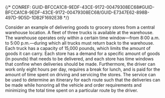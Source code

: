 

{/* CONREF: GUID-BFCCA1C8-9EDF-43CE-9172-00479308EC68#GUID-BFCCA1C8-9EDF-43CE-9172-00479308EC68/GUID-E7347E62-898B-497D-9D5D-1DB2F1692E3B  */}

Consider an example of delivering goods to grocery stores from a central warehouse location. A fleet of three trucks is available at the warehouse. The warehouse operates only within a certain time window—from 8:00 a.m. to 5:00 p.m.—during which all trucks must return back to the warehouse. Each truck has a capacity of 15,000 pounds, which limits the amount of goods it can carry. Each store has a demand for a specific amount of goods (in pounds) that needs to be delivered, and each store has time windows that confine when deliveries should be made. Furthermore, the driver can work only eight hours per day, requires a break for lunch, and is paid for the amount of time spent on driving and servicing the stores. The service can be used to determine an itinerary for each route such that the deliveries can be made while honoring all the vehicle and order requirements and minimizing the total time spent on a particular route by the driver.
